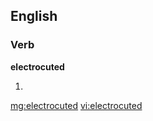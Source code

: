==English==

===Verb===
'''electrocuted'''

# {{past of|[[electrocute]]}}

[[mg:electrocuted]]
[[vi:electrocuted]]